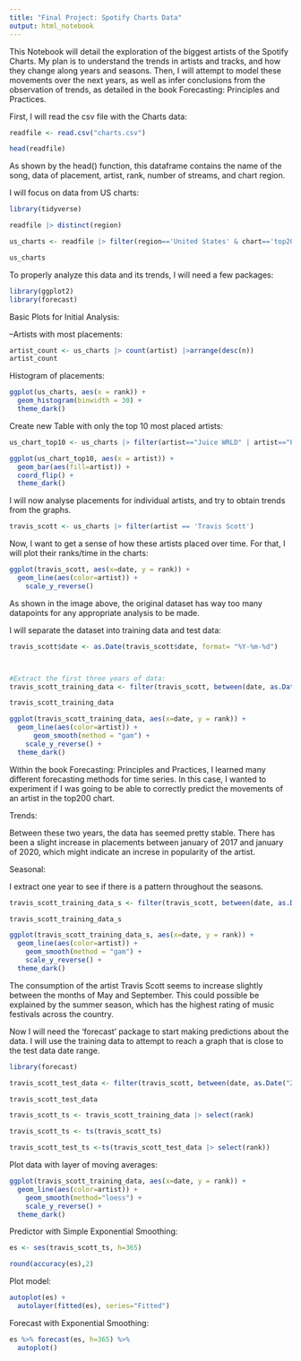 ---
title: "Final Project: Spotify Charts Data"
output: html_notebook
---

This Notebook will detail the exploration of the biggest artists of the Spotify Charts.
My plan is to understand the trends in artists and tracks, and how they change along years and seasons. 
Then, I will attempt to model these movements over the next years, as well as infer conclusions from the observation of trends,
as detailed in the book Forecasting: Principles and Practices.

First, I will read the csv file with the Charts data:

```{r}
readfile <- read.csv("charts.csv")

head(readfile)
```

As shown by the head() function, this dataframe contains the name of the song, data of placement, artist, rank, number of streams, and chart region.

I will focus on data from US charts:
```{r}
library(tidyverse)

readfile |> distinct(region)
```



```{r}
us_charts <- readfile |> filter(region=='United States' & chart=='top200')

us_charts
```

To properly analyze this data and its trends, I will need a few packages:
```{r}
library(ggplot2)
library(forecast)
```

Basic Plots for Initial Analysis:

--Artists with most placements:
```{r}
artist_count <- us_charts |> count(artist) |>arrange(desc(n))
artist_count
```

Histogram of placements:
```{r}
ggplot(us_charts, aes(x = rank)) + 
  geom_histogram(binwidth = 30) +
  theme_dark()
```

Create new Table with only the top 10 most placed artists:
```{r}
us_chart_top10 <- us_charts |> filter(artist=="Juice WRLD" | artist=="Post Malone" | artist=="XXXTENTACION" | artist=="Drake" | artist=="Billie Eilish" | artist=="Lil Uzi Vert" | artist=="Travis Scott" | artist=="Ariana Grande" | artist=="Khalid" | artist=="J. Cole")

ggplot(us_chart_top10, aes(x = artist)) + 
  geom_bar(aes(fill=artist)) +
  coord_flip() +
  theme_dark()
```

I will now analyse placements for individual artists, and try to obtain trends from the graphs.
```{r}
travis_scott <- us_charts |> filter(artist == 'Travis Scott')
```



Now, I want to get a sense of how these artists placed over time.
For that, I will plot their ranks/time in the charts:
```{r}
ggplot(travis_scott, aes(x=date, y = rank)) + 
  geom_line(aes(color=artist)) +
    scale_y_reverse()

```

As shown in the image above, the original dataset has way too many datapoints for any appropriate analysis to be made.

I will separate the dataset into training data and test data:

```{r}



travis_scott$date <- as.Date(travis_scott$date, format= "%Y-%m-%d")



#Extract the first three years of data:
travis_scott_training_data <- filter(travis_scott, between(date, as.Date("2017-01-01"), as.Date("2020-01-01")))

travis_scott_training_data
```


```{r}
ggplot(travis_scott_training_data, aes(x=date, y = rank)) + 
  geom_line(aes(color=artist)) +
      geom_smooth(method = "gam") +
    scale_y_reverse() +
  theme_dark()
```


Within the book Forecasting: Principles and Practices, I learned many different forecasting methods for time series. In this case, I wanted to experiment if I was going to be able to correctly predict the movements of an artist in the top200 chart.

Trends:

Between these two years, the data has seemed pretty stable. There has been a slight increase in placements between january of 2017 and january of 2020, which might indicate an increse in popularity of the artist.


Seasonal:

I extract one year to see if there is a pattern throughout the seasons.
```{r}
travis_scott_training_data_s <- filter(travis_scott, between(date, as.Date("2020-01-01"), as.Date("2021-01-01")))

travis_scott_training_data_s
```

```{r}
ggplot(travis_scott_training_data_s, aes(x=date, y = rank)) + 
  geom_line(aes(color=artist)) +
    geom_smooth(method = "gam") +
    scale_y_reverse() +
  theme_dark()
```
The consumption of the artist Travis Scott seems to increase slightly between the months of May and September. This could possible be explained by the summer season, which has the highest rating of music festivals across the country.


Now I will need the 'forecast' package to start making predictions about the data. I will use the training data to attempt to reach a graph that is close to the test data date range.
```{r}
library(forecast)

travis_scott_test_data <- filter(travis_scott, between(date, as.Date("2020-01-02"), as.Date("2021-12-30")))

travis_scott_test_data

travis_scott_ts <- travis_scott_training_data |> select(rank)

travis_scott_ts <- ts(travis_scott_ts)

travis_scott_test_ts <-ts(travis_scott_test_data |> select(rank))


```

Plot data with layer of moving averages:
```{r}

ggplot(travis_scott_training_data, aes(x=date, y = rank)) + 
  geom_line(aes(color=artist)) +
    geom_smooth(method="loess") +
    scale_y_reverse() +
  theme_dark()
```

Predictor with Simple Exponential Smoothing:
```{r}
es <- ses(travis_scott_ts, h=365)

round(accuracy(es),2)
```
Plot model:
```{r}
autoplot(es) +
  autolayer(fitted(es), series="Fitted") 
```

Forecast with Exponential Smoothing:
```{r}

es %>% forecast(es, h=365) %>%
  autoplot() 
```


